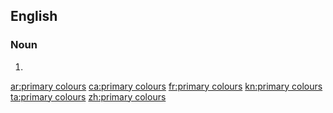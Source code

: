 ==English==

===Noun===
{{head|en|plural|head=[[primary]] [[colour]]s}}

# {{plural of|primary colour|lang=en}}

[[ar:primary colours]]
[[ca:primary colours]]
[[fr:primary colours]]
[[kn:primary colours]]
[[ta:primary colours]]
[[zh:primary colours]]